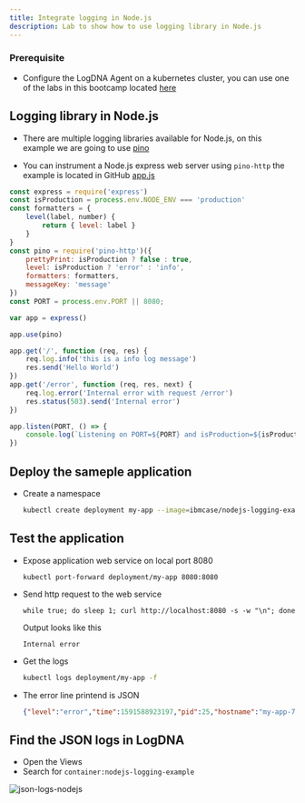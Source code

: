 ```yaml
---
title: Integrate logging in Node.js
description: Lab to show how to use logging library in Node.js
---
```


### Prerequisite
- Configure the LogDNA Agent on a kubernetes cluster, you can use one of the labs in this bootcamp located [here](/monitoring/logdna/#activities)


## Logging library in Node.js

- There are multiple logging libraries available for Node.js, on this example we are going to use [pino](https://www.npmjs.com/package/pino)

- You can instrument a Node.js express web server using `pino-http` the example is located in GitHub [app.js](https://github.com/ibm-cloud-architecture/learning-cloudnative-101/blob/master/examples/logging/nodejs/app.js)
```javascript
const express = require('express')
const isProduction = process.env.NODE_ENV === 'production'
const formatters = {
    level(label, number) {
        return { level: label }
    }
}
const pino = require('pino-http')({
    prettyPrint: isProduction ? false : true,
    level: isProduction ? 'error' : 'info',
    formatters: formatters,
    messageKey: 'message'
})
const PORT = process.env.PORT || 8080;

var app = express()

app.use(pino)

app.get('/', function (req, res) {
    req.log.info('this is a info log message')
    res.send('Hello World')
})
app.get('/error', function (req, res, next) {
    req.log.error('Internal error with request /error')
    res.status(503).send('Internal error')
})

app.listen(PORT, () => {
    console.log(`Listening on PORT=${PORT} and isProduction=${isProduction}`);
})
```

## Deploy the sameple application

- Create a namespace
    ```bash
    kubectl create deployment my-app --image=ibmcase/nodejs-logging-example
    ```


## Test the application
- Expose application web service on local port 8080
    ```shell
    kubectl port-forward deployment/my-app 8080:8080
    ```

- Send http request to the web service
    ```shell
    while true; do sleep 1; curl http://localhost:8080 -s -w "\n"; done
    ```
    Output looks like this
    ```
    Internal error
    ```

- Get the logs
    ```bash
    kubectl logs deployment/my-app -f
    ```

- The error line printend is JSON
    ```json
    {"level":"error","time":1591588923197,"pid":25,"hostname":"my-app-78647889d5-nv4rt","req":{"id":2,"method":"GET","url":"/error","headers":{"host":"localhost:8080","user-agent":"curl/7.64.1","accept":"*/*"},"remoteAddress":"::ffff:127.0.0.1","remotePort":48458},"message":"Internal error with request /error"}
    ```

## Find the JSON logs in LogDNA

- Open the Views
- Search for `container:nodejs-logging-example`

![json-logs-nodejs](./images/json-logs-nodejs.png)
